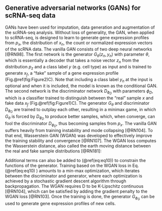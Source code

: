 
## Generative adversarial networks (GANs) for scRNA-seq data {#ch-3-3}

GANs have been used for imputation, data generation and augmentation of the scRNA-seq analysis. Without loss of generality, the GAN, when applied to scRNA-seq, is designed to learn to generate gene expression profiles from $p_{x}$, the distribution of $x_{n}$, the count or normalized expression vectors of the scRNA data. The vanilla GAN consists of two deep neural networks [@RN98]<!--[2]-->. The first network is the generator $G_{\theta}(z_{n},y_{n})$ with parameter $\theta$, which is essentially a decoder that takes a noise vector $z_{n}$ from the distribution $p_{z}$ and a class label $y$ (e.g. cell type) as input and is trained to generate $x_{f}$, a "fake" sample of a gene expression profile (Fig.\@ref(fig:Figure2)C). Note that including a class label $y_{n}$ at the input is optional and when it is included, the model is known as the conditional GAN. The second network is the discriminator network $D_{\phi_{D}}$ with parameters $\phi_{D}$, which is a classifier trained to distinguish between the "real" sample $x$ and fake data $x_{f}$ (Fig.\@ref(fig:Figure1)C). The generator $G_{\theta}$ and discriminator $D_{\phi_{D}}$ are trained to outplay each other, resulting in a minimax game, in which $G_{\theta}$ is forced by $D_{\phi_{D}}$ to produce better samples, which, when converge, can fool the discriminator $D_{\phi_{D}}$, thus becoming samples from $p_{x}$. The vanilla GAN suffers heavily from training instability and mode collapsing [@RN104]<!--[44]-->. To that end, Wasserstein GAN (WGAN) was developed to effectively improve the training stability and convergence [@RN107]<!--[45]-->. The WGAN loss computes the Wasserstein distance, also called the earth moving distance between the real and fake sample distributions [@RN181]<!--[46]-->:  

\begin{equation}
  L(\Theta)=\max_{\phi_{D}}\sum_{n=1}^{N}D_{\phi_{D}}(x_{n})-\sum{n=1}^{N}D_{\phi_{D}}(G_{\theta}(z_{n},y_{n})) (\#eq:eq10)
\end{equation}


Additional terms can also be added to (\@ref(eq:eq10)) to constrain the functions of the generator. Training based on the WGAN loss in Eq. (\@ref(eq:eq10) ) amounts to a min-max optimization, which iterates between the discriminator and generator, where each optimization is achieved by a stochastic gradient descent algorithm through backpropagation. The WGAN requires D to be K-Lipschitz continuous [@RN104]<!--[44]-->, which can be satisfied by adding the gradient penalty to the WGAN loss [@RN103]<!--[47]-->. Once the training is done, the generator $G_{\phi_{G}}$ can be used to generate gene expression profiles of new cells.
